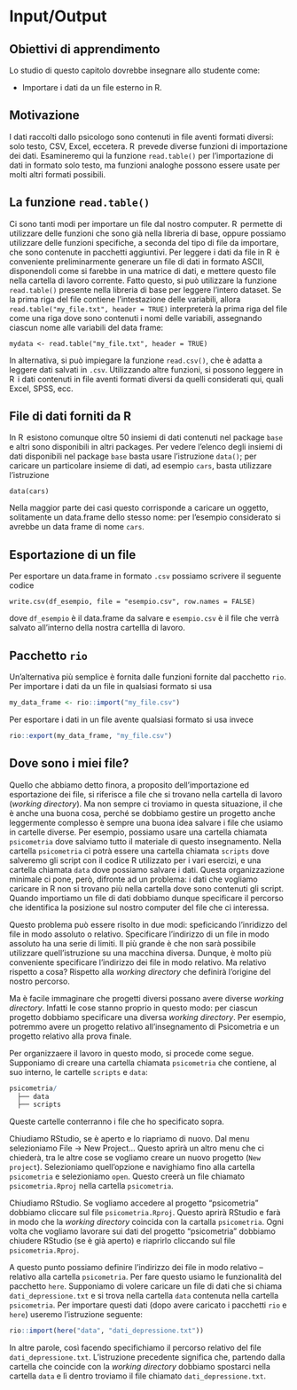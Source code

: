 # Input/Output {#chapter:input_output_R}

## Obiettivi di apprendimento {#obiettivi-di-apprendimento .unnumbered}

Lo studio di questo capitolo dovrebbe insegnare allo studente come:

-   Importare i dati da un file esterno in R.

## Motivazione {#motivazione .unnumbered}

I dati raccolti dallo psicologo sono contenuti in file aventi formati
diversi: solo testo, CSV, Excel, eccetera. R  prevede diverse funzioni
di importazione dei dati. Esamineremo qui la funzione `read.table()` per
l'importazione di dati in formato solo testo, ma funzioni analoghe
possono essere usate per molti altri formati possibili.

## La funzione `read.table()`

Ci sono tanti modi per importare un file dal nostro computer. R 
permette di utilizzare delle funzioni che sono già nella libreria di
base, oppure possiamo utilizzare delle funzioni specifiche, a seconda
del tipo di file da importare, che sono contenute in pacchetti
aggiuntivi. Per leggere i dati da file in R  è conveniente
preliminarmente generare un file di dati in formato ASCII, disponendoli
come si farebbe in una matrice di dati, e mettere questo file nella
cartella di lavoro corrente. Fatto questo, si può utilizzare la funzione
`read.table()` presente nella libreria di base per leggere l'intero
dataset. Se la prima riga del file contiene l'intestazione delle
variabili, allora `read.table("my_file.txt", header = TRUE)`
interpreterà la prima riga del file come una riga dove sono contenuti i
nomi delle variabili, assegnando ciascun nome alle variabili del data
frame:

    mydata <- read.table("my_file.txt", header = TRUE)

In alternativa, si può impiegare la funzione `read.csv()`, che è adatta
a leggere dati salvati in `.csv`. Utilizzando altre funzioni, si possono
leggere in R  i dati contenuti in file aventi formati diversi da quelli
considerati qui, quali Excel, SPSS, ecc.

## File di dati forniti da R

In R  esistono comunque oltre 50 insiemi di dati contenuti nel package
`base` e altri sono disponibili in altri packages. Per vedere l'elenco
degli insiemi di dati disponibili nel package `base` basta usare
l'istruzione `data()`; per caricare un particolare insieme di dati, ad
esempio `cars`, basta utilizzare l'istruzione

    data(cars)

Nella maggior parte dei casi questo corrisponde a caricare un oggetto,
solitamente un data.frame dello stesso nome: per l'esempio considerato
si avrebbe un data frame di nome `cars`.

## Esportazione di un file

Per esportare un data.frame in formato `.csv` possiamo scrivere il
seguente codice

    write.csv(df_esempio, file = "esempio.csv", row.names = FALSE)

dove `df_esempio` è il data.frame da salvare e `esempio.csv` è il file
che verrà salvato all'interno della nostra cartellla di lavoro.


## Pacchetto `rio`

Un'alternativa più semplice è fornita dalle funzioni fornite dal pacchetto `rio`.  Per importare i dati da un file in qualsiasi formato si usa

```r
my_data_frame <- rio::import("my_file.csv")
```

Per esportare i dati in un file avente qualsiasi formato si usa invece

```r
rio::export(my_data_frame, "my_file.csv")
```

## Dove sono i miei file?

Quello che abbiamo detto finora, a proposito dell'importazione ed esportazione dei file, si riferisce a file che si trovano nella cartella di lavoro (_working directory_). Ma non sempre ci troviamo in questa situazione, il che è anche una buona cosa, perché se dobbiamo gestire un progetto anche leggermente complesso è sempre una buona idea salvare i file che usiamo in cartelle diverse. Per esempio, possiamo usare una cartella chiamata `psicometria` dove salviamo tutto il materiale di questo insegnamento. Nella cartella `psicometria` ci potrà essere una cartella chiamata `scripts` dove salveremo gli script con il codice R utilizzato per i vari esercizi, e una cartella chiamata `data` dove possiamo salvare i dati. Questa organizzazione minimale ci pone, però, difronte ad un problema: i dati che vogliamo caricare in R non si trovano più nella cartella dove sono contenuti gli script. Quando importiamo un file di dati dobbiamo dunque specificare il percorso che identifica la posizione sul nostro computer del file che ci interessa.

Questo problema può essere risolto in due modi: speficicando l'inridizzo del file in modo assoluto o relativo. Specificare l'indirizzo di un file in modo assoluto ha una serie di limiti. Il più grande è che non sarà possibile utilizzare quell'istruzione su una macchina diversa.  Dunque, è molto più conveniente specificare l'indirizzo dei file in modo relativo.  Ma relativo rispetto a cosa?  Rispetto alla _working directory_ che definirà l'origine del nostro percorso.

Ma è facile immaginare che progetti diversi possano avere diverse  _working directory_. Infatti le cose stanno proprio in questo modo: per ciascun progetto dobbiamo specificare una diversa _working directory_.  Per esempio, potremmo avere un progetto relativo all'insegnamento di Psicometria e un progetto relativo alla prova finale.

Per organizzaere il lavoro in questo modo, si procede come segue. Supponiamo di creare una cartella chiamata `psicometria` che contiene, al suo interno, le cartelle `scripts` e `data`: 

```r
psicometria/
  ├── data
  ├── scripts
```

Queste cartelle conterranno i file che ho specificato sopra.  

Chiudiamo RStudio, se è aperto e lo riapriamo di nuovo.  Dal menu selezioniamo File -> New Project... Questo aprirà un altro menu che ci chiederà, tra le altre cose se vogliamo creare un nuovo progetto (`New project`). Selezioniamo quell'opzione e navighiamo fino alla cartella `psicometria` e selezioniamo `open`. Questo creerà un file chiamato `psicometria.Rproj` nella cartella `psicometria`.

Chiudiamo RStudio.  Se vogliamo accedere al progetto "psicometria" dobbiamo cliccare sul file `psicometria.Rproj`. Questo aprirà RStudio e farà in modo che la _working directory_ coincida con la cartalla `psicometria`. Ogni volta che vogliamo lavorare sui dati del progetto "psicometria" dobbiamo chiudere RStudio (se è già aperto) e riaprirlo cliccando sul file `psicometria.Rproj`.

A questo punto possiamo definire l'indirizzo dei file in modo relativo -- relativo alla cartella `psicometria`. Per fare questo usiamo le funzionalità del pacchetto `here`. Supponiamo di volere caricare un file di dati che si chiama `dati_depressione.txt` e si trova nella cartella `data` contenuta nella cartella `psicometria`. Per importare questi dati (dopo avere caricato i pacchetti `rio` e `here`) useremo l'istruzione seguente:

```r
rio::import(here("data", "dati_depressione.txt"))
```

In altre parole, così facendo specifichiamo il percorso relativo del file `dati_depressione.txt`.  L'istruzione precedente significa che, partendo dalla cartella che coincide con la _working directory_ dobbiamo spostarci nella cartella `data` e lì dentro troviamo il file chiamato `dati_depressione.txt`.






